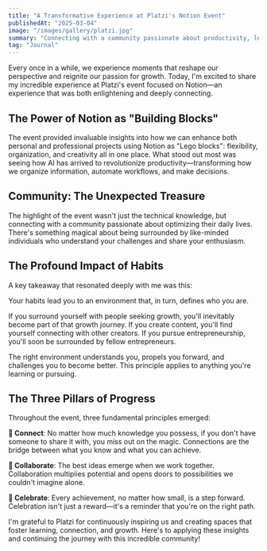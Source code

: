 ```yaml
---
title: "A Transformative Experience at Platzi's Notion Event"
publishedAt: "2025-03-04"
image: "/images/gallery/platzi.jpg"
summary: "Connecting with a community passionate about productivity, learning how to leverage Notion like building blocks, and understanding how our habits shape who we become."
tag: "Journal"
---
```


Every once in a while, we experience moments that reshape our perspective and reignite our passion for growth. Today, I'm excited to share my incredible experience at Platzi's event focused on Notion—an experience that was both enlightening and deeply connecting.

## The Power of Notion as "Building Blocks"

The event provided invaluable insights into how we can enhance both personal and professional projects using Notion as "Lego blocks": flexibility, organization, and creativity all in one place. What stood out most was seeing how AI has arrived to revolutionize productivity—transforming how we organize information, automate workflows, and make decisions.

## Community: The Unexpected Treasure

The highlight of the event wasn't just the technical knowledge, but connecting with a community passionate about optimizing their daily lives. There's something magical about being surrounded by like-minded individuals who understand your challenges and share your enthusiasm.

## The Profound Impact of Habits

A key takeaway that resonated deeply with me was this:

Your habits lead you to an environment that, in turn, defines who you are.

If you surround yourself with people seeking growth, you'll inevitably become part of that growth journey. If you create content, you'll find yourself connecting with other creators. If you pursue entrepreneurship, you'll soon be surrounded by fellow entrepreneurs.

The right environment understands you, propels you forward, and challenges you to become better. This principle applies to anything you're learning or pursuing.

## The Three Pillars of Progress

Throughout the event, three fundamental principles emerged:

**🔗 Connect**: No matter how much knowledge you possess, if you don't have someone to share it with, you miss out on the magic. Connections are the bridge between what you know and what you can achieve.

**🧠 Collaborate**: The best ideas emerge when we work together. Collaboration multiplies potential and opens doors to possibilities we couldn't imagine alone.

**🥳 Celebrate**: Every achievement, no matter how small, is a step forward. Celebration isn't just a reward—it's a reminder that you're on the right path.

I'm grateful to Platzi for continuously inspiring us and creating spaces that foster learning, connection, and growth. Here's to applying these insights and continuing the journey with this incredible community!